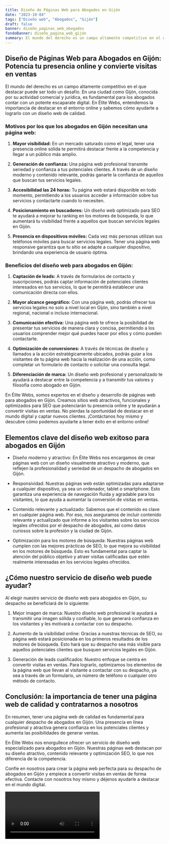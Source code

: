 ```yaml
---
title: Diseño de Páginas Web para Abogados en Gijón
date: "2023-10-04"
tags: ["Diseño web", "Abogados", "Gijón"]
draft: false
banner: diseño_paginas_web_abogados
fondoBanner: diseño_pagina_web_gijón
summary: El mundo del derecho es un campo altamente competitivo en el que destacar puede ser todo un desafío. En una ciudad como Gijón, conocida por su actividad comercial y jurídica, es fundamental para los abogados contar con un potente escaparate digital. En Élite Webs, entendemos la importancia de destacar en el entorno online y sabemos cómo ayudarte a lograrlo con un diseño web de calidad.
---
```



## Diseño de Páginas Web para Abogados en Gijón: Potencia tu presencia online y convierte visitas en ventas

El mundo del derecho es un campo altamente competitivo en el que destacar puede ser todo un desafío. En una ciudad como Gijón, conocida por su actividad comercial y jurídica, es fundamental para los abogados contar con un potente escaparate digital. En Élite Webs, entendemos la importancia de destacar en el entorno online y sabemos cómo ayudarte a lograrlo con un diseño web de calidad.

### Motivos por los que los abogados en Gijón necesitan una página web:

1. **Mayor visibilidad:** En un mercado saturado como el legal, tener una presencia online sólida te permitirá destacar frente a la competencia y llegar a un público más amplio.

2. **Generación de confianza:** Una página web profesional transmite seriedad y confianza a tus potenciales clientes. A través de un diseño moderno y contenido relevante, podrás ganarte la confianza de aquellos que buscan tus servicios legales.

3. **Accesibilidad las 24 horas:** Tu página web estará disponible en todo momento, permitiendo a los usuarios acceder a información sobre tus servicios y contactarte cuando lo necesiten.

4. **Posicionamiento en buscadores:** Un diseño web optimizado para SEO te ayudará a mejorar tu ranking en los motores de búsqueda, lo que aumentará tu visibilidad frente a aquellos que buscan servicios legales en Gijón.

5. **Presencia en dispositivos móviles:** Cada vez más personas utilizan sus teléfonos móviles para buscar servicios legales. Tener una página web responsive garantiza que tu sitio se adapte a cualquier dispositivo, brindando una experiencia de usuario óptima.

### Beneficios del diseño web para abogados en Gijón:

1. **Captación de leads:** A través de formularios de contacto y suscripciones, podrás captar información de potenciales clientes interesados en tus servicios, lo que te permitirá establecer una comunicación directa con ellos.

2. **Mayor alcance geográfico:** Con una página web, podrás ofrecer tus servicios legales no solo a nivel local en Gijón, sino también a nivel regional, nacional o incluso internacional.

3. **Comunicación efectiva:** Una página web te ofrece la posibilidad de presentar tus servicios de manera clara y concisa, permitiendo a los usuarios comprender mejor qué puedes hacer por ellos y cómo pueden contactarte.

4. **Optimización de conversiones:** A través de técnicas de diseño y llamados a la acción estratégicamente ubicados, podrás guiar a los visitantes de tu página web hacia la realización de una acción, como completar un formulario de contacto o solicitar una consulta legal.

5. **Diferenciación de marca:** Un diseño web profesional y personalizado te ayudará a destacar entre la competencia y a transmitir tus valores y filosofía como abogado en Gijón.

En Élite Webs, somos expertos en el diseño y desarrollo de páginas web para abogados en Gijón. Creamos sitios web atractivos, funcionales y optimizados para SEO que potenciarán tu presencia online y te ayudarán a convertir visitas en ventas. No pierdas la oportunidad de destacar en el mundo digital y captar nuevos clientes. ¡Contáctanos hoy mismo y descubre cómo podemos ayudarte a tener éxito en el entorno online!

<GifSeo />

<Cta />

## Elementos clave del diseño web exitoso para abogados en Gijón

- Diseño moderno y atractivo: En Élite Webs nos encargamos de crear páginas web con un diseño visualmente atractivo y moderno, que reflejen la profesionalidad y seriedad de un despacho de abogados en Gijón.

- Responsividad: Nuestras páginas web están optimizadas para adaptarse a cualquier dispositivo, ya sea un ordenador, tablet o smartphone. Esto garantiza una experiencia de navegación fluida y agradable para los visitantes, lo que ayuda a aumentar la conversión de visitas en ventas.

- Contenido relevante y actualizado: Sabemos que el contenido es clave en cualquier página web. Por eso, nos aseguramos de incluir contenido relevante y actualizado que informe a los visitantes sobre los servicios legales ofrecidos por el despacho de abogados, así como datos curiosos sobre la profesión y la ciudad de Gijón.

- Optimización para los motores de búsqueda: Nuestras páginas web cumplen con las mejores prácticas de SEO, lo que mejora su visibilidad en los motores de búsqueda. Esto es fundamental para captar la atención del público objetivo y atraer visitas calificadas que estén realmente interesadas en los servicios legales ofrecidos.

## ¿Cómo nuestro servicio de diseño web puede ayudar?

Al elegir nuestro servicio de diseño web para abogados en Gijón, su despacho se beneficiará de lo siguiente:

1. Mejor imagen de marca: Nuestro diseño web profesional le ayudará a transmitir una imagen sólida y confiable, lo que generará confianza en los visitantes y les motivará a contactar con su despacho.

2. Aumento de la visibilidad online: Gracias a nuestras técnicas de SEO, su página web estará posicionada en los primeros resultados de los motores de búsqueda. Esto hará que su despacho sea más visible para aquellos potenciales clientes que busquen servicios legales en Gijón.

3. Generación de leads cualificados: Nuestro enfoque se centra en convertir visitas en ventas. Para lograrlo, optimizamos los elementos de la página web que llevan al visitante a contactar con su despacho, ya sea a través de un formulario, un número de teléfono o cualquier otro método de contacto.

## Conclusión: la importancia de tener una página web de calidad y contratarnos a nosotros

En resumen, tener una página web de calidad es fundamental para cualquier despacho de abogados en Gijón. Una presencia en línea profesional y atractiva genera confianza en los potenciales clientes y aumenta las posibilidades de generar ventas.

En Élite Webs nos enorgullece ofrecer un servicio de diseño web especializado para abogados en Gijón. Nuestras páginas web destacan por su diseño atractivo, contenido relevante y optimización SEO, lo que nos diferencia de la competencia.

Confíe en nosotros para crear la página web perfecta para su despacho de abogados en Gijón y empiece a convertir visitas en ventas de forma efectiva. Contacte con nosotros hoy mismo y déjenos ayudarle a destacar en el mundo digital.

<Video />

<CtaBot job="Abogados" city="Gijón" />

<Gmaps query="Gijón+españa+maps" />
